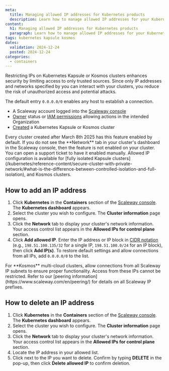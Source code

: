 ```yaml
---
meta:
  title: Managing allowed IP addresses for Kubernetes products
  description: Learn how to manage allowed IP addresses for your Kubernetes Kapsule and Kosmos clusters. Configure access restrictions with our step-by-step guide.
content:
  h1: Managing allowed IP addresses for Kubernetes products
  paragraph: Learn how to manage allowed IP addresses for your Kubernetes Kapsule and Kosmos clusters. Configure access restrictions with our step-by-step guide.
tags: kubernetes kapsule kosmos
dates:
  validation: 2024-12-24
  posted: 2024-12-24
categories:
  - containers
---
```


Restricting IPs on Kubernetes Kapsule or Kosmos clusters enhances security by limiting access to only trusted sources. Since only IP addresses and networks specified by you can interact with your clusters, you reduce the risk of unauthorized access and potential attacks.

The default entry `0.0.0.0/0` enables any host to establish a connection.

<Macro id="requirements" />

- A Scaleway account logged into the [Scaleway console](https://console.scaleway.com)
- [Owner](/iam/concepts/#owner) status or [IAM permissions](/iam/concepts/#permission) allowing actions in the intended Organization
- [Created](/kubernetes/how-to/create-cluster) a Kubernetes Kapsule or Kosmos cluster
<Message type="tip">
  Every cluster created after March 8th 2025 has this feature enabled by default. If you do not see the  **Network** tab in your cluster's dashboard in the Scaleway console, then the feature is not enabled on your cluster. You can open a support ticket to have it enabled manually.
</Message>

<Message type="note">
  Allowed IP configuration is available for [fully isolated Kapsule clusters](/kubernetes/reference-content/secure-cluster-with-private-network/#what-is-the-difference-between-controlled-isolation-and-full-isolation), and Kosmos clusters.
</Message>

## How to add an IP address

1. Click **Kubernetes** in the **Containers** section of the [Scaleway console](https://console.scaleway.com). The **Kubernetes dashboard** appears.
2. Select the cluster you wish to configure. The **Cluster information** page opens.
3. Click the **Network** tab to display your cluster's network information. Your access control list appears in the **Allowed IPs for control plane** section.
4. Click **Add allowed IP**. Enter the IP address or IP block in [CIDR notation](/ipam/concepts/#cidr-notation) (e.g., `198.51.100.135/32` for a single IP, `198.51.100.0/24` for an IP block), then click **Add IP(s)**.
   <Message type="note">
      To restore default settings and allow connections from all IPs, add `0.0.0.0/0` to the list.
   </Message>

<Message type="important">
    For **Kosmos** multi-cloud clusters, allow connections from all Scaleway IP subnets to ensure proper functionality. Access from these IPs cannot be restricted. Refer to our [peering information](https://www.scaleway.com/en/peering/) for details on all Scaleway IP prefixes.
</Message>

## How to delete an IP address

1. Click **Kubernetes** in the **Containers** section of the [Scaleway console](https://console.scaleway.com). The **Kubernetes dashboard** appears.
2. Select the cluster you wish to configure. The **Cluster information** page opens.
3. Click the **Network** tab to display your cluster's network information. Your access control list appears in the **Allowed IPs for control plane** section.
4. Locate the IP address in your allowed list.
5. Click <Icon name="delete" /> next to the IP you want to delete. Confirm by typing **DELETE** in the pop-up, then click **Delete allowed IP** to confirm deletion.
